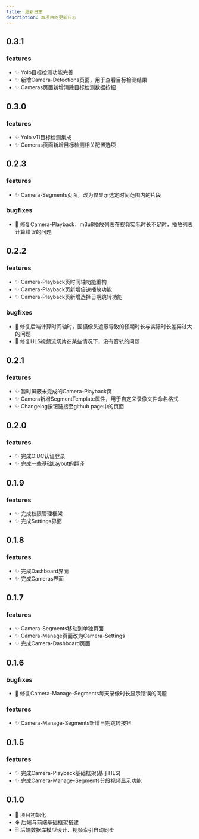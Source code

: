 ```yaml
---
title: 更新日志
description: 本项目的更新日志
---
```


## 0.3.1

### features
- ✨ Yolo目标检测功能完善
- ✨ 新增Camera-Detections页面，用于查看目标检测结果
- ✨ Cameras页面新增清除目标检测数据按钮

## 0.3.0

### features

- ✨ Yolo v11目标检测集成
- ✨ Cameras页面新增目标检测相关配置选项

## 0.2.3

### features
- ✨ Camera-Segments页面，改为仅显示选定时间范围内的片段

### bugfixes
- 🐛 修复Camera-Playback，m3u8播放列表在视频实际时长不足时，播放列表计算错误的问题

## 0.2.2

### features
- ✨ Camera-Playback页时间轴功能重构
- ✨ Camera-Playback页新增倍速播放功能
- ✨ Camera-Playback页新增选择日期跳转功能

### bugfixes
- 🐛 修复后端计算时间轴时，因摄像头遮蔽导致的预期时长与实际时长差异过大的问题
- 🐛 修复HLS视频流切片在某些情况下，没有音轨的问题

## 0.2.1

### features
- ✨ 暂时屏蔽未完成的Camera-Playback页
- ✨ Camera新增SegmentTemplate属性，用于自定义录像文件命名格式
- ✨ Changelog按钮链接至github page中的页面

## 0.2.0

### features
- ✨ 完成OIDC认证登录
- ✨ 完成一些基础Layout的翻译

## 0.1.9

### features
- ✨ 完成权限管理框架
- ✨ 完成Settings界面

## 0.1.8

### features
- ✨ 完成Dashboard界面
- ✨ 完成Cameras界面

## 0.1.7

### features
- ✨ Camera-Segments移动到单独页面
- ✨ Camera-Manage页面改为Camera-Settings
- ✨ 完成Camera-Dashboard页面

## 0.1.6

### bugfixes
- 🐛 修复Camera-Manage-Segments每天录像时长显示错误的问题

### features
- ✨ Camera-Manage-Segments新增日期跳转按钮

## 0.1.5

### features
- ✨ 完成Camera-Playback基础框架(基于HLS)
- ✨ 完成Camera-Manage-Segments分段视频显示功能

## 0.1.0

- 🚀 项目初始化
- ⚙️ 后端与前端基础框架搭建
- 🗄️ 后端数据库模型设计、视频索引自动同步
